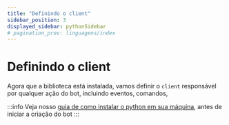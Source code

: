 ```yaml
---
title: "Definindo o client"
sidebar_position: 3
displayed_sidebar: pythonSidebar
# pagination_prev: linguagens/index
---
```


# Definindo o client

Agora que a biblioteca está instalada, vamos definir o `client` responsável por qualquer ação do bot, incluindo eventos, comandos, 

:::info
Veja nosso [guia de como instalar o python em sua máquina](#), antes de iniciar a criação do bot
:::